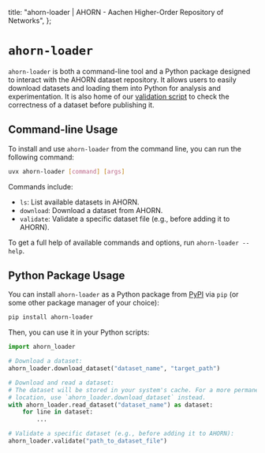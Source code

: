   title: "ahorn-loader | AHORN - Aachen Higher-Order Repository of Networks",
};

# `ahorn-loader`

`ahorn-loader` is both a command-line tool and a Python package designed to interact with the AHORN dataset repository.
It allows users to easily download datasets and loading them into Python for analysis and experimentation.
It is also home of our [validation script](/about/dataset-converter) to check the correctness of a dataset before publishing it.

## Command-line Usage

To install and use `ahorn-loader` from the command line, you can run the following command:

```bash
uvx ahorn-loader [command] [args]
```

Commands include:

- `ls`: List available datasets in AHORN.
- `download`: Download a dataset from AHORN.
- `validate`: Validate a specific dataset file (e.g., before adding it to AHORN).

To get a full help of available commands and options, run `ahorn-loader --help`.

## Python Package Usage

You can install `ahorn-loader` as a Python package from [PyPI](https://pypi.org/project/ahorn-loader/) via `pip` (or some other package manager of your choice):

```bash
pip install ahorn-loader
```

Then, you can use it in your Python scripts:

```python
import ahorn_loader

# Download a dataset:
ahorn_loader.download_dataset("dataset_name", "target_path")

# Download and read a dataset:
# The dataset will be stored in your system's cache. For a more permanent storage
# location, use `ahorn_loader.download_dataset` instead.
with ahorn_loader.read_dataset("dataset_name") as dataset:
    for line in dataset:
        ...

# Validate a specific dataset (e.g., before adding it to AHORN):
ahorn_loader.validate("path_to_dataset_file")
```

